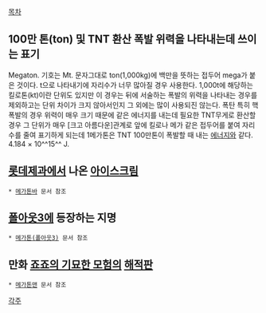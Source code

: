 [[목차]]

== 100만 톤(ton) 및 TNT 환산 폭발 위력을 나타내는데 쓰이는 표기 ==
Megaton. 기호는 Mt. 문자그대로 ton(1,000kg)에 백만을 뜻하는 접두어 mega가 붙은 것이다. t으로 나타내기에 자리수가 너무 많아질 경우 사용한다. 1,000t에 해당하는 킬로톤(kt)이란 단위도 있지만 이 경우는 뒤에 서술하는 폭발의 위력을 나타내는 경우를 제외하고는 단위 차이가 크지 않아서인지 그 외에는 많이 사용되진 않는다.
폭탄 특히 핵폭발의 경우 위력이 매우 크기 때문에 같은 에너지를 내는데 필요한 TNT무게로 환산할 경우 그 단위가 매우 [크고 아름다운]관계로 앞에 킬로나 메가 같은 접두어를 붙여 자리수를 줄여 표기하게 되는데 1메가톤은 TNT 100만톤이 폭발할 때 내는 [[에너지]]와 같다. 4.184 × 10^^15^^ J.

== [[롯데제과]]에서 나온 [[아이스크림]] ==
 * [[메가톤바]] 문서 참조

== [[폴아웃3]]에 등장하는 지명 ==
 * [[메가톤(폴아웃3)]] 문서 참조

== 만화 [[죠죠의 기묘한 모험]]의 [[해적판]] ==
 * [[메가톤맨]] 문서 참조

[[각주]]
